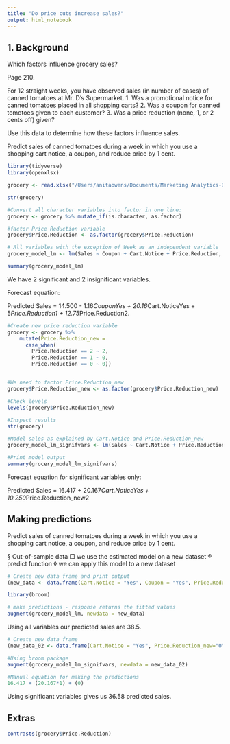 ```yaml
---
title: "Do price cuts increase sales?"
output: html_notebook
---
```


## 1. Background


Which factors influence grocery sales?

Page 210.

For 12 straight weeks, you have observed sales (in number of cases) of canned tomatoes at Mr. D's Supermarket.
1. Was a promotional notice for canned tomatoes placed in all shopping carts?
2. Was a coupon for canned tomotoes given to each customer?
3. Was a price reduction (none, 1, or 2 cents off) given?

Use this data to determine how these factors influence sales.

Predict sales of canned tomatoes during a week in which you use a shopping cart notice, a coupon, and reduce price by 1 cent.


```r
library(tidyverse)
library(openxlsx)
```


```r

grocery <- read.xlsx("/Users/anitaowens/Documents/Marketing Analytics-Data Driven Techniques with Excel/Excel Files/Chapter 10 Excel Files/Grocery.xlsx")
```


```r
str(grocery)
```



```r
#Convert all character variables into factor in one line:
grocery <- grocery %>% mutate_if(is.character, as.factor)

#factor Price Reduction variable
grocery$Price.Reduction <- as.factor(grocery$Price.Reduction)
```



```r
# All variables with the exception of Week as an independent variable
grocery_model_lm <- lm(Sales ~ Coupon + Cart.Notice + Price.Reduction, data = grocery)

summary(grocery_model_lm)
```


We have 2 significant and 2 insignificant variables. 

Forecast equation:

Predicted Sales = 14.500 - 1.16*CouponYes + 20.16*Cart.NoticeYes + 5*Price.Reduction1 + 12.75*Price.Reduction2.




```r
#Create new price reduction variable
grocery <- grocery %>% 
    mutate(Price.Reduction_new =
      case_when(
        Price.Reduction == 2 ~ 2,
        Price.Reduction == 1 ~ 0,
        Price.Reduction == 0 ~ 0))


#We need to factor Price.Reduction_new
grocery$Price.Reduction_new <- as.factor(grocery$Price.Reduction_new)

#Check levels
levels(grocery$Price.Reduction_new)

#Inspect results
str(grocery)
```

```r

#Model sales as explained by Cart.Notice and Price.Reduction_new
grocery_model_lm_signifvars <- lm(Sales ~ Cart.Notice + Price.Reduction_new, data = grocery)

#Print model output
summary(grocery_model_lm_signifvars)

```
Forecast equation for significant variables only:

Predicted Sales = 16.417 + 20.167*Cart.NoticeYes + 10.250*Price.Reduction_new2


## Making predictions

Predict sales of canned tomatoes during a week in which you use a shopping cart notice, a coupon, and reduce price by 1 cent.


§ Out-of-sample data
	□ we use the estimated model on a new dataset
	® predict function
		◊ we can apply this model to a new dataset



```r
# Create new data frame and print output
(new_data <- data.frame(Cart.Notice = "Yes", Coupon = "Yes", Price.Reduction = "1"))

```




```r
library(broom)

# make predictions - response returns the fitted values
augment(grocery_model_lm, newdata = new_data)
```

Using all variables our predicted sales are 38.5.


```r

# Create new data frame
(new_data_02 <- data.frame(Cart.Notice = "Yes", Price.Reduction_new="0"))

```



```r
#Using broom package
augment(grocery_model_lm_signifvars, newdata = new_data_02)

#Manual equation for making the predictions
16.417 + (20.167*1) + (0)
```

Using significant variables gives us 36.58 predicted sales.

## Extras

```r

contrasts(grocery$Price.Reduction)
```